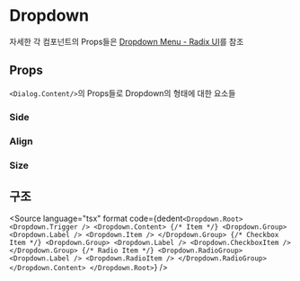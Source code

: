 
# Dropdown

자세한 각 컴포넌트의 Props들은 [Dropdown Menu - Radix UI](https://www.radix-ui.com/docs/primitives/components/dropdown-menu)를 참조

<Canvas withToolbar withSource="none">
  <Story id="components-dropdown--base" />
</Canvas>

<ArgsTable story={PRIMARY_STORY} />

## Props

`<Dialog.Content/>`의 Props들로 Dropdown의 형태에 대한 요소들

### Side

<Canvas withSource="none">
  <Story id="components-dropdown--side" />
</Canvas>

### Align

<Canvas withSource="none">
  <Story id="components-dropdown--align" />
</Canvas>

### Size

<Canvas withSource="none">
  <Story id="components-dropdown--size" />
</Canvas>

## 구조

<Source
  language="tsx"
  format
  code={dedent`
    <Dropdown.Root>
      <Dropdown.Trigger />
      <Dropdown.Content>
        {/* Item */}
        <Dropdown.Group>
          <Dropdown.Label />
          <Dropdown.Item />
        </Dropdown.Group>
        {/* Checkbox Item */}
        <Dropdown.Group>
          <Dropdown.Label />
          <Dropdown.CheckboxItem />
        </Dropdown.Group>
        {/* Radio Item */}
        <Dropdown.RadioGroup>
          <Dropdown.Label />
          <Dropdown.RadioItem />
        </Dropdown.RadioGroup>
      </Dropdown.Content>
    </Dropdown.Root>
  `}
/>

